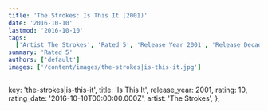 ```yaml
---
title: 'The Strokes: Is This It (2001)'
date: '2016-10-10'
lastmod: '2016-10-10'
tags:
  ['Artist The Strokes', 'Rated 5', 'Release Year 2001', 'Release Decade 2000']
summary: 'Rated 5'
authors: ['default']
images: ['/content/images/the-strokes|is-this-it.jpg']
---
```


  key: 'the-strokes|is-this-it',
  title: 'Is This It',
  release_year: 2001,
  rating: 10,
  rating_date: '2016-10-10T00:00:00.000Z',
  artist: 'The Strokes',
};

<MusicRating data={data} />
